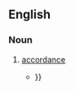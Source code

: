 ==English==

===Noun===
{{en-noun|?}}

# {{lb|en|obsolete|rare}} [[accordance]]
#* {{quote-book|author=William Paley|passage=This mention of alms and offerings certainly brings the narrative in the Acts nearer to an '''accordancy''' with the epistle {{...}}}}